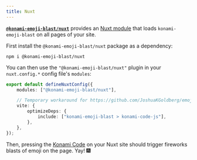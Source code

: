 ```yaml
---
title: Nuxt
---
```


**[`@konami-emoji-blast/nuxt`](https://www.npmjs.com/package/@konami-emoji-blast/nuxt)** provides an [Nuxt module](https://nuxt.com/modules) that loads `konami-emoji-blast` on all pages of your site.

First install the `@konami-emoji-blast/nuxt` package as a dependency:

```shell
npm i @konami-emoji-blast/nuxt
```

You can then use the `"@konami-emoji-blast/nuxt"` plugin in your `nuxt.config.*` config file's `modules`:

```ts
export default defineNuxtConfig({
	modules: ["@konami-emoji-blast/nuxt"],

	// Temporary workaround for https://github.com/JoshuaKGoldberg/emoji-blast/issues/822:
	vite: {
		optimizeDeps: {
			include: ["konami-emoji-blast > konami-code-js"],
		},
	},
});
```

Then, pressing the [Konami Code](https://en.wikipedia.org/wiki/Konami_Code) on your Nuxt site should trigger fireworks blasts of emoji on the page.
Yay! 🎆
